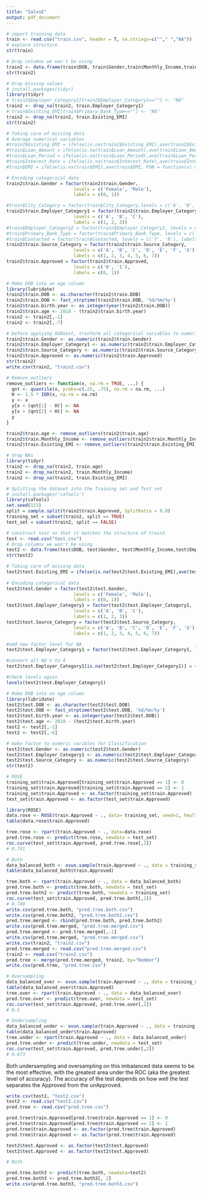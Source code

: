```yaml
---
title: "SalesE"
output: pdf_document
---
```


<Data Preprocessing/Feature Engineering>

```r
# import training data
train <- read.csv("train.csv", header = T, na.strings=c(""," ","NA"))
# explore structure
str(train)
```

```r
# Drop columns we won't be using 
train2 <- data.frame(train$DOB, train$Gender,train$Monthly_Income,train$Employer_Category1, train$Source_Category, train$Existing_EMI, train$Approved)
str(train2)
```

```r
# Drop missing values
# install.packages(tidyr)
library(tidyr)
# train2$Employer_Category1[train2$Employer_Category1==""] <- "NA"
train2 <- drop_na(train2, train.Employer_Category1)
# train$Existing_EMI[train$Primary_Bank_Type==""] <- "NA"
train2 <- drop_na(train2, train.Existing_EMI)
str(train2)
```


```r
# Taking care of missing data 
# Average numerical variables
#train2$Existing_EMI = ifelse(is.na(train2$Existing_EMI),ave(train2$Existing_EMI, FUN = function(x) mean(x, na.rm = TRUE)), train2$Existing_EMI)
#train$Loan_Amount = ifelse(is.na(train$Loan_Amount),ave(train$Loan_Amount, FUN = function(x) mean(x, na.rm = TRUE)), train$Loan_Amount)
#train$Loan_Period = ifelse(is.na(train$Loan_Period),ave(train$Loan_Period, FUN = function(x) mean(x, na.rm = TRUE)),train$Loan_Period)
#train$Interest_Rate = ifelse(is.na(train$Interest_Rate),ave(train$Interest_Rate, FUN = function(x) mean(x, na.rm = TRUE)),train$Interest_Rate)
#train$EMI = ifelse(is.na(train$EMI),ave(train$EMI, FUN = function(x) mean(x, na.rm = TRUE)),train$EMI)
```

```r
# Encoding categorical data
train2$train.Gender = factor(train2$train.Gender,
                         levels = c('Female', 'Male'),
                         labels = c(0, 1))

#train$City_Category = factor(train$City_Category,levels = c('A', 'B', 'C', 'D'),clabels = c(1, 2, 3, 4))
train2$train.Employer_Category1 = factor(train2$train.Employer_Category1,
                         levels = c('A', 'B', 'C'),
                         labels = c(1, 2, 3))
#train$Employer_Category2 = factor(train$Employer_Category2, levels = c('1', '2', '3', '4'), labels = c(1, 2, 3, 4))
#train$Primary_Bank_Type = factor(train$Primary_Bank_Type, levels = c('G', 'P'), labels = c(1, 2))
#train$Contacted = factor(train$Contacted, levels = c('Y', 'N'), labels = c(1, 2))
train2$train.Source_Category = factor(train2$train.Source_Category,
                         levels = c('A', 'B', 'C', 'D', 'E', 'F', 'G'),
                         labels = c(1, 2, 3, 4, 5, 6, 7))
train2$train.Approved = factor(train2$train.Approved,
                         levels = c('0', '1'),
                         labels = c(0, 1))
```

```r
# Make DOB into an age column
library(lubridate)
train2$train.DOB <- as.character(train2$train.DOB)
train2$train.DOB <- fast_strptime(train2$train.DOB, '%d/%m/%y')
train2$train.birth.year <- as.integer(year(train2$train.DOB))
train2$train.age <- 2018 - (train2$train.birth.year)
train2 <- train2[,-1]
train2 <- train2[,-7]
```

```r
# before applying XGBoost, tranform all categorical variables to numerical
train2$train.Gender <- as.numeric(train2$train.Gender)
train2$train.Employer_Category1 <- as.numeric(train2$train.Employer_Category1)
train2$train.Source_Category <- as.numeric(train2$train.Source_Category)
train2$train.Approved <- as.numeric(train2$train.Approved)
str(train2)
write.csv(train2, "train2.csv")
```


```r
# Remove outliers 
remove_outliers <- function(x, na.rm = TRUE, ...) {
  qnt <- quantile(x, probs=c(.25, .75), na.rm = na.rm, ...)
  H <- 1.5 * IQR(x, na.rm = na.rm)
  y <- x
  y[x < (qnt[1] - H)] <- NA
  y[x > (qnt[2] + H)] <- NA
  y
}

train2$train.age <- remove_outliers(train2$train.age)
train2$train.Monthly_Income <- remove_outliers(train2$train.Monthly_Income)
train2$train.Existing_EMI <- remove_outliers(train2$train.Existing_EMI)

# drop NAs
library(tidyr)
train2 <- drop_na(train2, train.age)
train2 <- drop_na(train2, train.Monthly_Income)
train2 <- drop_na(train2, train.Existing_EMI)
```

```r
# Splitting the dataset into the Training set and Test set
# install.packages('caTools')
library(caTools)
set.seed(123)
split = sample.split(train2$train.Approved, SplitRatio = 0.8)
training_set = subset(train2, split == TRUE)
test_set = subset(train2, split == FALSE)
```


```r
# construct test so that it matches the structure of train2
test <- read.csv("test.csv")
# Drop columns we won't be using 
test2 <- data.frame(test$DOB, test$Gender, test$Monthly_Income,test$Employer_Category1, test$Source_Category, test$Existing_EMI)
str(test2)
```

```r
# Taking care of missing data 
test2$test.Existing_EMI = ifelse(is.na(test2$test.Existing_EMI),ave(test2$test.Existing_EMI, FUN = function(x) mean(x, na.rm = TRUE)), test2$test.Existing_EMI)
 
# Encoding categorical data
test2$test.Gender = factor(test2$test.Gender,
                         levels = c('Female', 'Male'),
                         labels = c(0, 1))
test2$test.Employer_Category1 = factor(test2$test.Employer_Category1,
                         levels = c('A', 'B', 'C'),
                         labels = c(1, 2, 3))
test2$test.Source_Category = factor(test2$test.Source_Category,
                         levels = c('A', 'B', 'C', 'D', 'E', 'F', 'G'),
                         labels = c(1, 2, 3, 4, 5, 6, 7))
```

```r
#add new factor level for NA 
test2$test.Employer_Category1 = factor(test2$test.Employer_Category1, levels=c(levels(test2$test.Employer_Category1), 4))

#convert all NA's to 4
test2$test.Employer_Category1[is.na(test2$test.Employer_Category1)] = 4

#check levels again
levels(test2$test.Employer_Category1)
```

```r
# Make DOB into an age column
library(lubridate)
test2$test.DOB <- as.character(test2$test.DOB)
test2$test.DOB <- fast_strptime(test2$test.DOB, '%d/%m/%y')
test2$test.birth.year <- as.integer(year(test2$test.DOB))
test2$test.age <- 2018 - (test2$test.birth.year)
test2 <- test2[,-1]
test2 <- test2[,-6]
```

```r
# make factor to numeric varibles for Classification
test2$test.Gender <- as.numeric(test2$test.Gender)
test2$test.Employer_Category1 <- as.numeric(test2$test.Employer_Category1)
test2$test.Source_Category <- as.numeric(test2$test.Source_Category)
str(test2)
```

<Imbalance Classification>

```r
# ROSE
training_set$train.Approved[training_set$train.Approved == 1] <- 0
training_set$train.Approved[training_set$train.Approved == 2] <- 1
training_set$train.Approved <- as.factor(training_set$train.Approved)
test_set$train.Approved <- as.factor(test_set$train.Approved)

library(ROSE)
data.rose <- ROSE(train.Approved ~ ., data= training_set, seed=1, hmult.majo = 0.25, hmult.mino = 0.5)$data
table(data.rose$train.Approved)

tree.rose <- rpart(train.Approved ~ ., data=data.rose)
pred.tree.rose <- predict(tree.rose, newdata = test_set)
roc.curve(test_set$train.Approved, pred.tree.rose[,2])
# 0.741
```

```r
# Both
data_balanced_both <- ovun.sample(train.Approved ~ ., data = training_set, method = "both", p=0.5, N=1000, seed = 1)$data
table(data_balanced_both$train.Approved)

tree.both <- rpart(train.Approved ~ ., data = data_balanced_both)
pred.tree.both <- predict(tree.both, newdata = test_set)
pred.tree.both2 <- predict(tree.both, newdata = training_set)
roc.curve(test_set$train.Approved, pred.tree.both[,2])
# 0.749
write.csv(pred.tree.both, "pred.tree.both.csv")
write.csv(pred.tree.both2, "pred.tree.both2.csv")
pred.tree.merged <- rbind(pred.tree.both, pred.tree.both2)
write.csv(pred.tree.merged, "pred.tree.merged.csv")
pred.tree.merged <- pred.tree.merged[,-1]
write.csv(pred.tree.merged, "pred.tree.merged.csv")
write.csv(train2, "train2.csv")
pred.tree.merged <- read.csv("pred.tree.merged.csv")
train2 <- read.csv("train2.csv")
pred.tree <- merge(pred.tree.merged, train2, by="Number")
write.csv(pred.tree, "pred.tree.csv")
```

```r
# Oversampling
data_balanced_over <- ovun.sample(train.Approved ~ ., data = training_set, method = "over", N = 50000)$data
table(data_balanced_over$train.Approved)
tree.over <- rpart(train.Approved ~ ., data = data_balanced_over)
pred.tree.over <- predict(tree.over, newdata = test_set)
roc.curve(test_set$train.Approved, pred.tree.over[,2])
# 0.5
```

```r
# Undersampling
data_balanced_under <- ovun.sample(train.Approved ~ ., data = training_set, method = "under", N = 500, seed = 1)$data
table(data_balanced_under$train.Approved)
tree.under <- rpart(train.Approved ~ ., data = data_balanced_under)
pred.tree.under <- predict(tree.under, newdata = test_set)
roc.curve(test_set$train.Approved, pred.tree.under[,2])
# 0.673
```

Both undersampling and oversampling on this imbalanced data seems to be the most effective, with the greatest area under the ROC (aka the greatest level of accuracy). The accuracy of the test depends on how well the test separates the Approved from the unApproved. 

<Predicting on the actual Test Set> 

```r
write.csv(test2, "test2.csv")
test2 <- read.csv("test2.csv")
pred.tree <- read.csv("pred.tree.csv")

pred.tree$train.Approved[pred.tree$train.Approved == 1] <- 0
pred.tree$train.Approved[pred.tree$train.Approved == 2] <- 1
pred.tree$train.Approved <- as.factor(pred.tree$train.Approved)
pred.tree$train.Approved <- as.factor(pred.tree$train.Approved)

test2$test.Approved <- as.factor(test2$test.Approved)
test2$test.Approved <- as.factor(test2$test.Approved)

# Both

pred.tree.both3 <- predict(tree.both, newdata=test2)
pred.tree.both3 <- pred.tree.both3[, 2]
write.csv(pred.tree.both3, "pred.tree.both3.csv")
```
